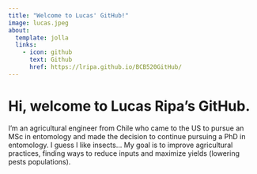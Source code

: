 ```yaml
---
title: "Welcome to Lucas' GitHub!"
image: lucas.jpeg
about:
  template: jolla
  links:
    - icon: github
      text: Github
      href: https://lripa.github.io/BCB520GitHub/
---
```


# Hi, welcome to Lucas Ripa's GitHub.

I'm an agricultural engineer from Chile who came to the US to pursue an MSc in entomology and made the decision to continue pursuing a PhD in entomology. I guess I like insects... My goal is to improve agricultural practices, finding ways to reduce inputs and maximize yields (lowering pests populations).
